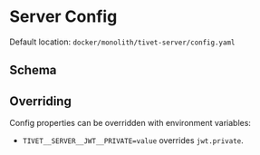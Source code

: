 
# Server Config

Default location: <Link href='https://github.com/tivet-gg/tivet/blob/main/docker/dev-full/tivet-server/config.yaml'>`docker/monolith/tivet-server/config.yaml`</Link>

## Schema

<JsonSchemaPreview className='not-prose' schema={SERVER_SPEC} />

## Overriding

Config properties can be overridden with environment variables:

- `TIVET__SERVER__JWT__PRIVATE=value` overrides `jwt.private`.
